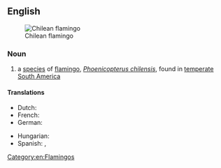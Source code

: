 ==English==
{{wikipedia}}
{{wikispecies|Phoenicopterus chilensis}}
[[File:Phoenicopterus chilensis LoroParqueTenerife chilean flamingo IMG 5181.JPG|thumb|upright|Chilean flamingo]]

===Noun===
{{en-noun}}

# a [[species]] of [[flamingo]], ''[[Phoenicopterus chilensis]]'', found in [[temperate]] [[South America]]

====Translations====
{{trans-top|a species of flamingo, Phoenicopterus chilensis}}
* Dutch: {{t|nl|Chiliflamingo|m}}
* French: {{t+|fr|flamant du Chili|m}}
* German: {{t|de|Chileflamingo|m}}
{{trans-mid}}
* Hungarian: {{t|hu|chilei flamingó}}
* Spanish: {{t|es|flamenco chileno|m}}, {{t|es|flamenco austral|m}}
{{trans-bottom}}

[[Category:en:Flamingos]]